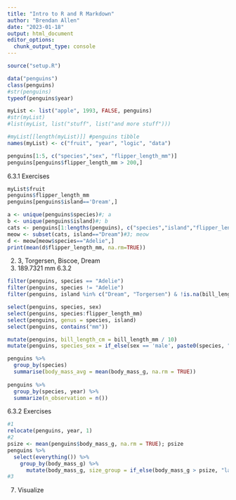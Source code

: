 ```yaml
---
title: "Intro to R and R Markdown"
author: "Brendan Allen"
date: "2023-01-18"
output: html_document
editor_options: 
  chunk_output_type: console
---
```


```r
source("setup.R")
```


```r
data("penguins")
class(penguins)
#str(penguins)
typeof(penguins$year)
```

```r
myList <- list("apple", 1993, FALSE, penguins)
#str(myList)
#list(myList, list("stuff", list("and more stuff")))

#myList[[length(myList)]] #penguins tibble 
names(myList) <- c("fruit", "year", "logic", "data")

penguins[1:5, c("species","sex", "flipper_length_mm")]
penguins[penguins$flipper_length_mm > 200,]
```
6.3.1 Exercises
```r
myList$fruit
penguins$flipper_length_mm
penguins[penguins$island=='Dream',]

a <- unique(penguins$species)#; a
b <- unique(penguins$island)#; b
cats <- penguins[1:lengths(penguins), c("species","island","flipper_length_mm")]
meow <- subset(cats, island=="Dream")#3; meow
d <- meow[meow$species=="Adelie",]
print(mean(d$flipper_length_mm, na.rm=TRUE))
```
2. 3, Torgersen, Biscoe, Dream
4. 189.7321 mm
6.3.2
```r
filter(penguins, species == "Adelie")
filter(penguins, species != "Adelie")
filter(penguins, island %in% c("Dream", "Torgersen") & !is.na(bill_length_mm))

select(penguins, species, sex)
select(penguins, species:flipper_length_mm)
select(penguins, genus = species, island)
select(penguins, contains("mm"))

mutate(penguins, bill_length_cm = bill_length_mm / 10)
mutate(penguins, species_sex = if_else(sex == 'male', paste0(species, "_m"), paste0(species, "_f")))

penguins %>%
  group_by(species)
  summarise(body_mass_avg = mean(body_mass_g, na.rm = TRUE))
  
penguins %>%
  group_by(species, year) %>%
  summarize(n_observation = n())

```

6.3.2 Exercises 
```r
#1
relocate(penguins, year, 1)
#2
psize <- mean(penguins$body_mass_g, na.rm = TRUE); psize
penguins %>%
  select(everything()) %>%
    group_by(body_mass_g) %>%
      mutate(body_mass_g, size_group = if_else(body_mass_g > psize, "large","small"))
#3

```
7. Visualize    

```r

```


